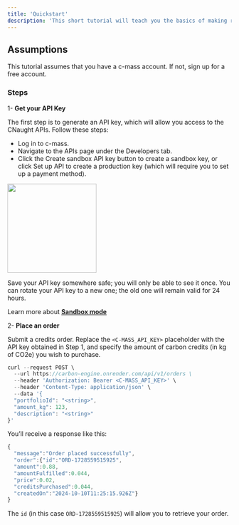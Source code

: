 ```yaml
---
title: 'Quickstart'
description: 'This short tutorial will teach you the basics of making requests to the c-mass APIs.'
---
```


## Assumptions

This tutorial assumes that you have a c-mass account. If not, sign up for a free account.

### Steps

1- **Get your API Key**

The first step is to generate an API key, which will allow you access to the CNaught APIs. Follow these steps:

- Log in to c-mass.
- Navigate to the APIs page under the Developers tab.
- Click the Create sandbox API key button to create a sandbox key, or click Set up API to create a production key (which will require you to set up a payment method).

<img height="200" src="/images/example1.png" />

<Warning>Save your API key somewhere safe; you will only be able to see it once. You can rotate your API key to a new one; the old one will remain valid for 24 hours.</Warning>

<Note>Learn more about <a href='/api-reference/introduction#sandbox-mode'>**Sandbox mode**</a></Note>


2- **Place an order**

Submit a credits order. Replace the `<C-MASS_API_KEY>` placeholder with the API key obtained in Step 1, and specify the amount of carbon credits (in kg of CO2e) you wish to purchase.

```javascript
curl --request POST \
  --url https://carbon-engine.onrender.com/api/v1/orders \
  --header 'Authorization: Bearer <C-MASS_API_KEY>' \
  --header 'Content-Type: application/json' \
  --data '{
  "portfolioId": "<string>",
  "amount_kg": 123,
  "description": "<string>"
}'
```
You’ll receive a response like this:

```javascript
{
  "message":"Order placed successfully",
  "order":{"id":"ORD-1728559515925",
  "amount":0.88,
  "amountFulfilled":0.044,
  "price":0.02,
  "creditsPurchased":0.044,
  "createdOn":"2024-10-10T11:25:15.926Z"}
}
```

The `id` (in this case `ORD-1728559515925`) will allow you to retrieve your order.